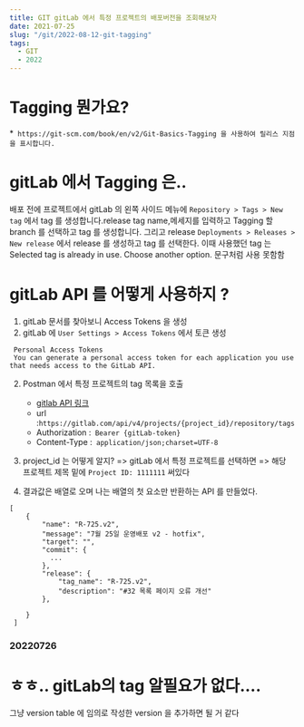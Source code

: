 ```yaml
---
title: GIT gitLab 에서 특정 프로젝트의 배포버전을 조회해보자
date: 2021-07-25
slug: "/git/2022-08-12-git-tagging"
tags:
  - GIT
  - 2022
---
```


# Tagging 뭔가요?
*` https://git-scm.com/book/en/v2/Git-Basics-Tagging 을 사용하여 릴리스 지점을 표시합니다.`


# gitLab 에서 Tagging 은..

배포 전에 프로젝트에서
gitLab 의 왼쪽 사이드 메뉴에
`Repository > Tags > New tag` 에서 tag 를 생성합니다.release
tag name,메세지를 입력하고 Tagging 할 branch 를 선택하고 tag 를 생성합니다.
그리고 release
`Deployments > Releases > New release` 에서 release 를 생성하고 tag 를 선택한다.
이때 사용했던 tag 는 Selected tag is already in use. Choose another option. 문구처럼 사용 못함함


# gitLab API 를 어떻게 사용하지 ?
1. gitLab 문서를 찾아보니 Access Tokens 을 생성
  1. gitLab 에 `User Settings > Access Tokens` 에서 토큰 생성
   ```
    Personal Access Tokens
    You can generate a personal access token for each application you use that needs access to the GitLab API.
   ```
2. Postman 에서 특정 프로젝트의 tag 목록을 호출
    * [gitlab API 링크](https://docs.gitlab.com/ee/api/tags.html)
    - url :`https://gitlab.com/api/v4/projects/{project_id}/repository/tags`
    - Authorization :` Bearer {gitLab-token}`
    - Content-Type :` application/json;charset=UTF-8`

3. project_id 는 어떻게 알지? => gitLab 에서 특정 프로젝트를 선택하면 => 해당 프로젝트 제목 밑에 `Project ID: 1111111` 써있다

4. 결과값은 배열로 오며 나는 배열의 첫 요소만 반환하는 API 를 만들었다.
  ```
  [
      {
          "name": "R-725.v2",
          "message": "7월 25일 운영배포 v2 - hotfix",
          "target": "",
          "commit": {
            ...
          },
          "release": {
              "tag_name": "R-725.v2",
              "description": "#32 목록 페이지 오류 개선"
          },

      }
   ]
  ```
### 20220726

  # ㅎㅎ.. gitLab의 tag 알필요가 없다....
  그냥 version table 에 임의로 작성한 version 을 추가하면 될 거 같다
